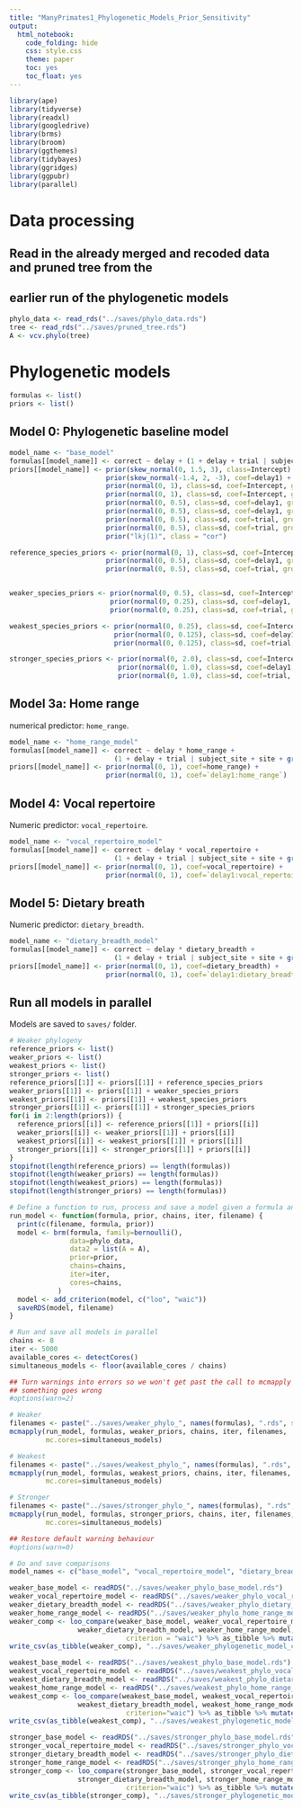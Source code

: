 ```yaml
---
title: "ManyPrimates1_Phylogenetic_Models_Prior_Sensitivity"
output:
  html_notebook:
    code_folding: hide
    css: style.css
    theme: paper
    toc: yes
    toc_float: yes
---
```


```r
library(ape)
library(tidyverse)
library(readxl)
library(googledrive)
library(brms)
library(broom)
library(ggthemes)
library(tidybayes)
library(ggridges)
library(ggpubr)
library(parallel)
```

# Data processing

## Read in the already merged and recoded data and pruned tree from the
## earlier run of the phylogenetic models


```r
phylo_data <- read_rds("../saves/phylo_data.rds")
tree <- read_rds("../saves/pruned_tree.rds")
A <- vcv.phylo(tree)
```

# Phylogenetic models

```r
formulas <- list()
priors <- list()
```

## Model 0: Phylogenetic baseline model

```r
model_name <- "base_model"
formulas[[model_name]] <- correct ~ delay + (1 + delay + trial | subject_site + site + gr(species_english, cov=A))
priors[[model_name]] <- prior(skew_normal(0, 1.5, 3), class=Intercept) +
                        prior(skew_normal(-1.4, 2, -3), coef=delay1) +
                        prior(normal(0, 1), class=sd, coef=Intercept, group=subject_site) +
                        prior(normal(0, 1), class=sd, coef=Intercept, group=site) +
                        prior(normal(0, 0.5), class=sd, coef=delay1, group=subject_site) +
                        prior(normal(0, 0.5), class=sd, coef=delay1, group=site) +
                        prior(normal(0, 0.5), class=sd, coef=trial, group=subject_site) +
                        prior(normal(0, 0.5), class=sd, coef=trial, group=site) +
                        prior("lkj(1)", class = "cor")

reference_species_priors <- prior(normal(0, 1), class=sd, coef=Intercept, group=species_english) +
                        prior(normal(0, 0.5), class=sd, coef=delay1, group=species_english) +
                        prior(normal(0, 0.5), class=sd, coef=trial, group=species_english)


weaker_species_priors <- prior(normal(0, 0.5), class=sd, coef=Intercept, group=species_english) +
                         prior(normal(0, 0.25), class=sd, coef=delay1, group=species_english) +
                         prior(normal(0, 0.25), class=sd, coef=trial, group=species_english)

weakest_species_priors <- prior(normal(0, 0.25), class=sd, coef=Intercept, group=species_english) +
                          prior(normal(0, 0.125), class=sd, coef=delay1, group=species_english) +
                          prior(normal(0, 0.125), class=sd, coef=trial, group=species_english)

stronger_species_priors <- prior(normal(0, 2.0), class=sd, coef=Intercept, group=species_english) +
                           prior(normal(0, 1.0), class=sd, coef=delay1, group=species_english) +
                           prior(normal(0, 1.0), class=sd, coef=trial, group=species_english)
```

## Model 3a: Home range

numerical predictor: `home_range`.

```r
model_name <- "home_range_model"
formulas[[model_name]] <- correct ~ delay * home_range +
                          (1 + delay + trial | subject_site + site + gr(species_english, cov=A))
priors[[model_name]] <- prior(normal(0, 1), coef=home_range) +
                        prior(normal(0, 1), coef=`delay1:home_range`)
```

## Model 4: Vocal repertoire

Numeric predictor: `vocal_repertoire`. 

```r
model_name <- "vocal_repertoire_model"
formulas[[model_name]] <- correct ~ delay * vocal_repertoire +
                          (1 + delay + trial | subject_site + site + gr(species_english, cov=A))
priors[[model_name]] <- prior(normal(0, 1), coef=vocal_repertoire) +
                        prior(normal(0, 1), coef=`delay1:vocal_repertoire`)
```

## Model 5: Dietary breath

Numeric predictor: `dietary_breadth`. 

```r
model_name <- "dietary_breadth_model"
formulas[[model_name]] <- correct ~ delay * dietary_breadth +
                          (1 + delay + trial | subject_site + site + gr(species_english, cov=A))
priors[[model_name]] <- prior(normal(0, 1), coef=dietary_breadth) +
                        prior(normal(0, 1), coef=`delay1:dietary_breadth`)
```

## Run all models in parallel

Models are saved to `saves/` folder.

```r

# Weaker phylogeny
reference_priors <- list()
weaker_priors <- list()
weakest_priors <- list()
stronger_priors <- list()
reference_priors[[1]] <- priors[[1]] + reference_species_priors
weaker_priors[[1]] <- priors[[1]] + weaker_species_priors
weakest_priors[[1]] <- priors[[1]] + weakest_species_priors
stronger_priors[[1]] <- priors[[1]] + stronger_species_priors
for(i in 2:length(priors)) {
  reference_priors[[i]] <- reference_priors[[1]] + priors[[i]]
  weaker_priors[[i]] <- weaker_priors[[1]] + priors[[i]]
  weakest_priors[[i]] <- weakest_priors[[1]] + priors[[i]]
  stronger_priors[[i]] <- stronger_priors[[1]] + priors[[i]]
}
stopifnot(length(reference_priors) == length(formulas))
stopifnot(length(weaker_priors) == length(formulas))
stopifnot(length(weakest_priors) == length(formulas))
stopifnot(length(stronger_priors) == length(formulas))

# Define a function to run, process and save a model given a formula and prior
run_model <- function(formula, prior, chains, iter, filename) {
  print(c(filename, formula, prior))
  model <- brm(formula, family=bernoulli(),
               data=phylo_data,
               data2 = list(A = A),
               prior=prior,
               chains=chains,
               iter=iter,
               cores=chains,
            )
  model <- add_criterion(model, c("loo", "waic"))
  saveRDS(model, filename)
}

# Run and save all models in parallel
chains <- 8
iter <- 5000
available_cores <- detectCores()
simultaneous_models <- floor(available_cores / chains)

## Turn warnings into errors so we won't get past the call to mcmapply if
## something goes wrong
#options(warn=2)

# Weaker
filenames <- paste("../saves/weaker_phylo_", names(formulas), ".rds", sep="")
mcmapply(run_model, formulas, weaker_priors, chains, iter, filenames,
         mc.cores=simultaneous_models)

# Weakest
filenames <- paste("../saves/weakest_phylo_", names(formulas), ".rds", sep="")
mcmapply(run_model, formulas, weakest_priors, chains, iter, filenames,
         mc.cores=simultaneous_models)

# Stronger
filenames <- paste("../saves/stronger_phylo_", names(formulas), ".rds", sep="")
mcmapply(run_model, formulas, stronger_priors, chains, iter, filenames,
         mc.cores=simultaneous_models)

## Restore default warning behaviour
#options(warn=0)

# Do and save comparisons
model_names <- c("base_model", "vocal_repertoire_model", "dietary_breadth_model", "home_range_model")

weaker_base_model <- readRDS("../saves/weaker_phylo_base_model.rds")
weaker_vocal_repertoire_model <- readRDS("../saves/weaker_phylo_vocal_repertoire_model.rds")
weaker_dietary_breadth_model <- readRDS("../saves/weaker_phylo_dietary_breadth_model.rds")
weaker_home_range_model <- readRDS("../saves/weaker_phylo_home_range_model.rds")
weaker_comp <- loo_compare(weaker_base_model, weaker_vocal_repertoire_model,
			     weaker_dietary_breadth_model, weaker_home_range_model,
                             criterion = "waic") %>% as_tibble %>% mutate(model=model_names)
write_csv(as_tibble(weaker_comp), "../saves/weaker_phylogenetic_model_comparison.csv")

weakest_base_model <- readRDS("../saves/weakest_phylo_base_model.rds")
weakest_vocal_repertoire_model <- readRDS("../saves/weakest_phylo_vocal_repertoire_model.rds")
weakest_dietary_breadth_model <- readRDS("../saves/weakest_phylo_dietary_breadth_model.rds")
weakest_home_range_model <- readRDS("../saves/weakest_phylo_home_range_model.rds")
weakest_comp <- loo_compare(weakest_base_model, weakest_vocal_repertoire_model,
			     weakest_dietary_breadth_model, weakest_home_range_model,
                             criterion="waic") %>% as_tibble %>% mutate(model=model_names)
write_csv(as_tibble(weakest_comp), "../saves/weakest_phylogenetic_model_comparison.csv")

stronger_base_model <- readRDS("../saves/stronger_phylo_base_model.rds")
stronger_vocal_repertoire_model <- readRDS("../saves/stronger_phylo_vocal_repertoire_model.rds")
stronger_dietary_breadth_model <- readRDS("../saves/stronger_phylo_dietary_breadth_model.rds")
stronger_home_range_model <- readRDS("../saves/stronger_phylo_home_range_model.rds")
stronger_comp <- loo_compare(stronger_base_model, stronger_vocal_repertoire_model,
			     stronger_dietary_breadth_model, stronger_home_range_model,
                             criterion="waic") %>% as_tibble %>% mutate(model=model_names)
write_csv(as_tibble(stronger_comp), "../saves/stronger_phylogenetic_model_comparison.csv")

```
